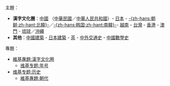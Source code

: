 ;主題：
*'''漢字文化圈'''：[[Portal:中国|中國]] （[[Portal:中華民國|中華民國]]／[[Portal:中华人民共和国|中華人民共和國]]）- [[Portal:日本|日本]] - [[Portal:朝鲜民主主义人民共和国|-{zh-hans:朝鲜;zh-hant:北韓}-]]／[[Portal:韩国|-{zh-hans:韩国;zh-hant:南韓}-]]- [[Portal:越南|越南]] - [[Portal:臺灣|台灣]]  - [[Portal:香港|香港]]  - [[Portal:澳門|澳門]] - [[Portal:琉球|琉球]]／[[Portal:沖繩|沖繩]] 
*'''其他'''：[[Portal:中国建筑|中國建築]] - [[日本建築|日本建築]] - [[Portal:茶|茶]] - [[Portal:中外交通史|中外交通史‎]] - [[Portal:中國數學史‎|中國數學史‎]]
;專題：
*[[維基專題:漢字文化圈|維基專題:漢字文化圈]]
**[[维基专题:年号|维基专题:年号]]
*[[维基专题:历史|维基专题:历史]]
**[[維基專題:朝代|維基專題:朝代]]